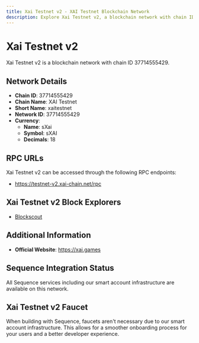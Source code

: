 ```yaml
--- 
title: Xai Testnet v2 - XAI Testnet Blockchain Network
description: Explore Xai Testnet v2, a blockchain network with chain ID 37714555429. Learn about its native currency, sXai, and how to interact with the network.
---
```


# Xai Testnet v2

Xai Testnet v2 is a blockchain network with chain ID 37714555429.

## Network Details

- **Chain ID**: 37714555429
- **Chain Name**: XAI Testnet
- **Short Name**: xaitestnet
- **Network ID**: 37714555429
- **Currency**: 
  - **Name**: sXai
  - **Symbol**: sXAI
  - **Decimals**: 18

## RPC URLs

Xai Testnet v2 can be accessed through the following RPC endpoints:

- https://testnet-v2.xai-chain.net/rpc

## Xai Testnet v2 Block Explorers

- [Blockscout](https://testnet-explorer-v2.xai-chain.net)

## Additional Information

- **Official Website**: https://xai.games

## Sequence Integration Status

All Sequence services including our smart account infrastructure are available on this network.

## Xai Testnet v2 Faucet

When building with Sequence, faucets aren't necessary due to our smart account infrastructure. This allows for a smoother onboarding process for your users and a better developer experience.
